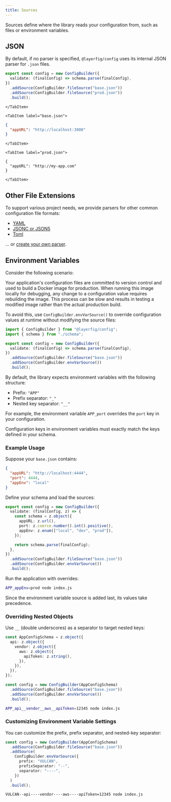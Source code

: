 ```yaml
---
title: Sources
---
```



Sources define where the library reads your configuration from, such as files or environment variables.

## JSON

By default, if no parser is specified, `@layerfig/config` uses its internal JSON parser for `.json` files.

<Tabs>
    <TabItem label="config.ts">

```ts
export const config = new ConfigBuilder({
  validate: (finalConfig) => schema.parse(finalConfig),
})
  .addSource(ConfigBuilder.fileSource("base.json"))
  .addSource(ConfigBuilder.fileSource("prod.json"))
  .build();
```

    </TabItem>

    <TabItem label="base.json">

```json
{
  "appURL": "http://localhost:3000"
}
```

    </TabItem>

    <TabItem label="prod.json">

```jsonc
{
  "appURL": "http://my-app.com"
}
```

    </TabItem>

</Tabs>

## Other File Extensions

To support various project needs, we provide parsers for other common configuration file formats:

- [YAML](/parsers/yaml/)
- [JSONC or JSON5](/parsers/json5/)
- [Toml](/parsers/toml/)

... or [create your own parser](/parsers/custom).

## Environment Variables

Consider the following scenario:

Your application's configuration files are committed to version control and used to build a Docker image for production. When running this image locally for debugging, any change to a configuration value requires rebuilding the image. This process can be slow and results in testing a modified image rather than the actual production build.

To avoid this, use `ConfigBuilder.envVarSource()` to override configuration values at runtime without modifying the source files:

```ts {8}
import { ConfigBuilder } from "@layerfig/config";
import { schema } from "./schema";

export const config = new ConfigBuilder({
  validate: (finalConfig) => schema.parse(finalConfig),
})
  .addSource(ConfigBuilder.fileSource("base.json"))
  .addSource(ConfigBuilder.envVarSource())
  .build();
```

By default, the library expects environment variables with the following structure:

- Prefix: `"APP"`
- Prefix separator: `"_"`
- Nested key separator: `"__"`

For example, the environment variable `APP_port` overrides the `port` key in your configuration.

<Aside title="Important">
  Configuration keys in environment variables must exactly match the keys
  defined in your schema.
</Aside>

### Example Usage

Suppose your `base.json` contains:

```json
{
  "appURL": "http://localhost:4444",
  "port": 4444,
  "appEnv": "local"
}
```

Define your schema and load the sources:

```ts
export const config = new ConfigBuilder({
  validate: (finalConfig, z) => {
    const schema = z.object({
      appURL: z.url(),
      port: z.coerce.number().int().positive(),
      appEnv: z.enum(["local", "dev", "prod"]),
    });

    return schema.parse(finalConfig);
  },
})
  .addSource(ConfigBuilder.fileSource("base.json"))
  .addSource(ConfigBuilder.envVarSource())
  .build();
```

Run the application with overrides:

```bash
APP_appEnv=prod node index.js
```

Since the environment variable source is added last, its values take precedence.

### Overriding Nested Objects

Use `__` (double underscores) as a separator to target nested keys:

```ts
const AppConfigSchema = z.object({
  api: z.object({
    vendor: z.object({
      aws: z.object({
        apiToken: z.string(),
      }),
    }),
  }),
});

const config = new ConfigBuilder(AppConfigSchema)
  .addSource(ConfigBuilder.fileSource("base.json"))
  .addSource(ConfigBuilder.envVarSource())
  .build();
```

```bash
APP_api__vendor__aws__apiToken=12345 node index.js
```

### Customizing Environment Variable Settings

You can customize the prefix, prefix separator, and nested-key separator:

```ts
const config = new ConfigBuilder(AppConfigSchema)
  .addSource(ConfigBuilder.fileSource("base.json"))
  .addSource(
    ConfigBuilder.envVarSource({
      prefix: "VULCAN",
      prefixSeparator: "--",
      separator: "----",
    })
  )
  .build();
```

```bash
VULCAN--api----vendor----aws----apiToken=12345 node index.js
```
